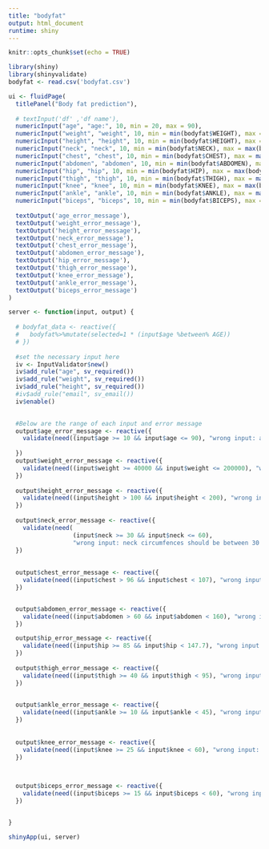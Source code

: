```yaml
---
title: "bodyfat"
output: html_document
runtime: shiny
---
```


```r
knitr::opts_chunk$set(echo = TRUE)
```

```r
library(shiny)
library(shinyvalidate)
bodyfat <- read.csv('bodyfat.csv')

ui <- fluidPage(
  titlePanel("Body fat prediction"),
  
  # textInput('df' ,'df name'),
  numericInput("age", "age:", 10, min = 20, max = 90),
  numericInput("weight", "weight", 10, min = min(bodyfat$WEIGHT), max = max(bodyfat$WEIGHT)),
  numericInput("height", "height", 10, min = min(bodyfat$HEIGHT), max = max(bodyfat$HEIGHT)),
  numericInput("neck", "neck", 10, min = min(bodyfat$NECK), max = max(bodyfat$NECK)),
  numericInput("chest", "chest", 10, min = min(bodyfat$CHEST), max = max(bodyfat$CHEST)),
  numericInput("abdomen", "abdomen", 10, min = min(bodyfat$ABDOMEN), max = max(bodyfat$ABDOMEN)),
  numericInput("hip", "hip", 10, min = min(bodyfat$HIP), max = max(bodyfat$HIP)),
  numericInput("thigh", "thigh", 10, min = min(bodyfat$THIGH), max = max(bodyfat$THIGH)),
  numericInput("knee", "knee", 10, min = min(bodyfat$KNEE), max = max(bodyfat$KNEE)),
  numericInput("ankle", "ankle", 10, min = min(bodyfat$ANKLE), max = max(bodyfat$ANKLE)),
  numericInput("biceps", "biceps", 10, min = min(bodyfat$BICEPS), max = max(bodyfat$BICEPS)),
  
  textOutput('age_error_message'),
  textOutput('weight_error_message'),
  textOutput('height_error_message'),
  textOutput('neck_error_message'),
  textOutput('chest_error_message'),
  textOutput('abdomen_error_message'),
  textOutput('hip_error_message'),
  textOutput('thigh_error_message'),
  textOutput('knee_error_message'),
  textOutput('ankle_error_message'),
  textOutput('biceps_error_message')
)

server <- function(input, output) {
  
  # bodyfat_data <- reactive({    
  #   bodyfat%>%mutate(selected=1 * (input$age %between% AGE))
  # })
  
  #set the necessary input here
  iv <- InputValidator$new()
  iv$add_rule("age", sv_required())
  iv$add_rule("weight", sv_required())
  iv$add_rule("height", sv_required())
  #iv$add_rule("email", sv_email())
  iv$enable()
  

  #Below are the range of each input and error message
  output$age_error_message <- reactive({
    validate(need((input$age >= 10 && input$age <= 90), "wrong input: age should be between 10 and 90"))
    
  })
  output$weight_error_message <- reactive({
    validate(need((input$weight >= 40000 && input$weight <= 200000), "wrong input: weight should be between 40kg to 100kg"))
  })
  
  output$height_error_message <- reactive({
    validate(need((input$height > 100 && input$height < 200), "wrong input: height should be between 100cm and 200cm"))
  })
  
  output$neck_error_message <- reactive({
    validate(need(
                  (input$neck >= 30 && input$neck <= 60), 
                  "wrong input: neck circumfences should be between 30 and 60"))
  })
  
  
  output$chest_error_message <- reactive({
    validate(need((input$chest > 96 && input$chest < 107), "wrong input: chest circumfences should be between 96cm and 107cm"))
  })


  output$abdomen_error_message <- reactive({
    validate(need((input$abdomen > 60 && input$abdomen < 160), "wrong input: abdomen circumfences should be between 60cm and 160cm"))
  })

  output$hip_error_message <- reactive({
    validate(need((input$hip >= 85 && input$hip < 147.7), "wrong input: hip circumfences should be between 96cm and 107cm"))
  })
  
  output$thigh_error_message <- reactive({
    validate(need((input$thigh >= 40 && input$thigh < 95), "wrong input: thigh circumfences should be between 40cm and 95cm"))
  })

  
  output$ankle_error_message <- reactive({
    validate(need((input$ankle >= 10 && input$ankle < 45), "wrong input: ankle circumfences should be between 10cm and 45cm"))
  })
    
    
  output$knee_error_message <- reactive({
    validate(need((input$knee >= 25 && input$knee < 60), "wrong input: knee circumfences should be between 25cm and 60cm"))
  })


  
  output$biceps_error_message <- reactive({
    validate(need((input$biceps >= 15 && input$biceps < 60), "wrong input: biceps circumfences should be between 15cm and 60cm"))
  })


}

shinyApp(ui, server)
```

